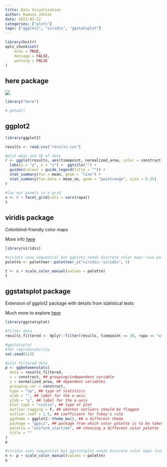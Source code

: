 ```yaml
---
title: Data Visualization
author: Ramona Jühlen
date: 2023-03-22
categories: ["plots"]
tags: ["ggplot2", "viridis", "ggstatsplot"]
---
```


```r
library(knitr)
opts_chunk$set(
	echo = TRUE,
	message = FALSE,
	warning = FALSE
)
```

## here package

![](https://raw.githubusercontent.com/allisonhorst/stats-illustrations/master/rstats-artwork/here.png)

```r
library("here")

# getwd()
```

## ggplot2

```r
library(ggplot2)

results <- read.csv("results.csv")

#plot mean and SE of data
r <- ggplot(results, aes(timepoint, normalized_area, color = construct)) +
  labs(y = "y", x = "x") +  ggtitle("") +
  guides(colour = guide_legend(title = "")) +
  stat_summary(fun = mean, geom = "line") +
  stat_summary(fun.data = mean_se, geom = "pointrange", size = 0.25)
r

#lay out panels in a grid
s <- r + facet_grid(cols = vars(rapa))
s

```

## viridis package
Colorblind-friendly color maps

More info [here](https://cran.r-project.org/web/packages/viridis/vignettes/intro-to-viridis.html)

```r
library(viridis)

#viridis uses sequential but ggplot2 needs discrete color maps (use paletteer)
palette <- paletteer::paletteer_c("viridis::viridis", 5)

t <- s + scale_color_manual(values = palette)
t
```

## ggstatsplot package
Extension of ggplot2 package with details from statistical tests

Much more to explore [here](https://indrajeetpatil.github.io/ggstatsplot/index.html)


```r
library(ggstatsplot)

#filter data
results_filtered <- dplyr::filter(results, timepoint == 30, rapa == "w")

#ggstatsplot
#for reproducibility
set.seed(123)

#plot filtered data
p <- ggbetweenstats(
  data = results_filtered,
  x = construct, ## grouping/independent variable
  y = normalized_area, ## dependent variables
  grouping.var = construct,
  type = "np", ## type of statistics
  xlab = "", ## label for the x-axis
  ylab = "y", ## label for the y-axis
  plot.type = "violin", ## type of plot
  outlier.tagging = F, ## whether outliers should be flagged
  outlier.coef = 1.5, ## coefficient for Tukey's rule
  ggtheme = ggplot2::theme_bw(), ## a different theme
  package = "ggsci", ## package from which color palette is to be taken
  palette = "uniform_startrek", ## choosing a different color palette
  title = ""
)
p

#viridis uses sequential but ggstatsplot needs discrete color maps (use paletteer)
n <- p + scale_color_manual(values = palette)
n
```


